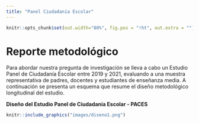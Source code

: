 ---
title: "Panel Ciudadanía Escolar"
---

```{r echo=FALSE}
knitr::opts_chunk$set(out.width="80%", fig.pos = "!ht", out.extra = "") 
```

# Reporte metodológico{-}

Para abordar nuestra pregunta de investigación se lleva a cabo un Estudio Panel de Ciudadanía Escolar entre 2019 y 2021, evaluando a una muestra representativa de padres, docentes y estudiantes de enseñanza media.  A continuación se presenta un esquema que resume el diseño metodológico longitudinal del estudio.

**Diseño del Estudio Panel de Ciudadanía Escolar - PACES**
```{r echo=FALSE, fig.align='center'}
knitr::include_graphics("images/diseno1.png")
```
<!--stackedit_data:
eyJoaXN0b3J5IjpbMjA5MDQ2NTgwNiwtMTkzOTcxMzEzOSwtMT
kzOTcxMzEzOSwyMzA5NTE0NDksLTEwMzY2NzkxNzcsLTIzODY5
NDEwNCwtMTY0MzI5MDk2NiwtNDIzMzIwOTksLTE2NDMyOTA5Nj
YsLTg4MjMxNjU4NSwtMTE5OTQ1MjA5OV19
-->